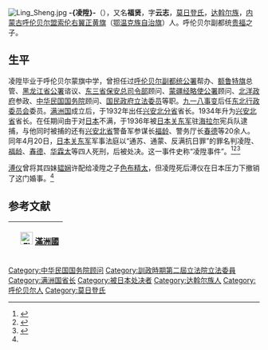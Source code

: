[[File:Ling_Sheng.jpg|thumb]]
'''-{凌陞}-'''（{{bd|1886年||1936年|4月24日}}），又名'''福贤'''，字'''云志'''，[[莫日登氏|莫日登氏]]，[[达斡尔族|达斡尔族]]，[[内蒙古|内蒙古]][[呼伦贝尔盟|呼伦贝尔盟]][[索伦八旗|索伦右翼正黄旗]]（[[鄂温克族自治旗|鄂温克族自治旗]]）人。呼伦贝尔副都统[[贵福_(达斡尔族)|贵福]]之子。

==生平==
凌陞毕业于呼伦贝尔蒙旗中学，曾担任过[[呼伦贝尔副都统公署|呼伦贝尔副都统公署]]帮办、[[额鲁特旗|额鲁特旗]]总管、[[黑龙江省公署|黑龙江省公署]]谘议、[[东三省保安总司令部|东三省保安总司令部]]顾问、[[蒙疆经略使公署|蒙疆经略使公署]]顾问、[[北洋政府|北洋政府]]参政、[[中华民国国务院|中华民国国务院]]顾问、[[国民政府|国民政府]][[立法委员|立法委员]]等职。[[九一八事变|九一八事变]]后任[[东北行政委员会_(1932年成立)|东北行政委员会]]委员。[[满洲国|满洲国]]成立后，于1932年出任[[兴安北分省|兴安北分省]]省长。1934年升为[[兴安北省|兴安北省]]省长。在任期间由于对[[日本|日本]]不满，于1936年被[[日本关东军|日本关东军]]驻[[海拉尔|海拉尔]]宪兵队逮捕，与他同时被捕的还有[[兴安北省|兴安北省]]警备军参谋长[[福龄|福龄]]、警务厅长[[春德|春德]]等20余人。同年4月20日，[[日本关东军|日本关东军]]军事法庭以“通苏、通蒙、反满抗日罪”的罪名判凌陞、[[福龄|福龄]]、[[春德|春德]]、[[华霖太|华霖太]]等四人死刑，后被处决。这一事件史称“凌陞事件”。<ref>{{cite web|url=http://www.nmg.xinhuanet.com/bnfynmg/bnbr/r37.htm|title=凌陞|publisher=新华社内蒙古频道|accessdate=2010-12-22|archive-date=2005-11-27|archive-url=https://web.archive.org/web/20051127083053/http://www.nmg.xinhuanet.com/bnfynmg/bnbr/r37.htm|dead-url=no}}</ref><ref>{{cite web|url=http://www.xjass.com/ls/content/2010-12/04/content_178606.htm|title=达斡尔族的著名爱国者凌升|publisher=新疆哲学社会科学网}}{{dead link|date=2017年11月 |bot=InternetArchiveBot |fix-attempted=yes }}</ref><ref name="bjww">{{cite web|url=http://www.bjww.gov.cn/2004/7-27/3098.html|title=解开贵福之“谜”——也谈在香山发现的贵福墓|publisher=北京文博|author=王宋文|accessdate=2010-12-22|archive-date=2016-03-04|archive-url=https://web.archive.org/web/20160304185728/http://www.bjww.gov.cn/2004/7-27/3098.html|dead-url=no}}</ref>

[[溥仪|溥仪]]曾将其四妹[[韫娴|韫娴]]许配给凌陞之子[[色布精太|色布精太]]，但凌陞死后溥仪在日本压力下撤销了这门婚事。<ref name="bjww" />

== 参考文献 ==
{{reflist}}

{| class="wikitable" style="margin:0 auto"
|- 
!　[[File:Flag_of_Manchukuo.svg|25px]] [[滿洲國|滿洲國]]
{{先代次代|[[興安總省|興安北分省長]]|<small>1932年3月 - 1934年10月</small>|（創設）|（改稱興安北省長）}}
{{先代次代|[[興安總省|興安北省長]]|<small>1934年10月 - 1936年4月</small>|（原稱興安北分省長）|[[額爾欽巴圖|額爾欽巴圖]]}}
|}
{{第2屆中華民國訓政時期立法委員名單}}
{{DEFAULTSORT:Ling凌}}
[[Category:中华民国国务院顾问|Category:中华民国国务院顾问]]
[[Category:訓政時期第二屆立法院立法委員|Category:訓政時期第二屆立法院立法委員]]
[[Category:满洲国省长|Category:满洲国省长]]
[[Category:被日本处决者|Category:被日本处决者]]
[[Category:达斡尔族人|Category:达斡尔族人]]
[[Category:呼伦贝尔人|Category:呼伦贝尔人]]
[[Category:莫日登氏|Category:莫日登氏]]